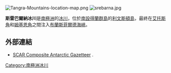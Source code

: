 {{no footnotes|time=2013-10-27T09:19:17+00:00}}
{{expand|time=2013-10-11T15:42:06+00:00}}
[[Image:Tangra-Mountains-location-map.png|thumb]]
[[Image:srebarna.jpg|thumb]]
{{coord|62|41|25|S|60|02|20|W|type:glacier|display=title}}

'''斯雷巴爾納冰川'''是[[南極洲|南極洲]]的[[冰川|冰川]]，位於[[南設得蘭群島|南設得蘭群島]]的[[利文斯頓島|利文斯頓島]]，最終在[[艾托斯角|艾托斯角]]和[[姆基恩角|姆基恩角]]之間注入[[布蘭斯菲爾德海峽|布蘭斯菲爾德海峽]]。

==外部連結==
* [http://data.aad.gov.au/aadc/gaz/scar/ SCAR Composite Antarctic Gazetteer] {{WebCite|url=https://www.webcitation.org/5ug2CfC7m?url=http://data.aad.gov.au/aadc/gaz/scar/ |date=20101202140255 |dateformat=iso }}.

{{Antarctica-geo-stub}}
[[Category:南極洲冰川|Category:南極洲冰川]]